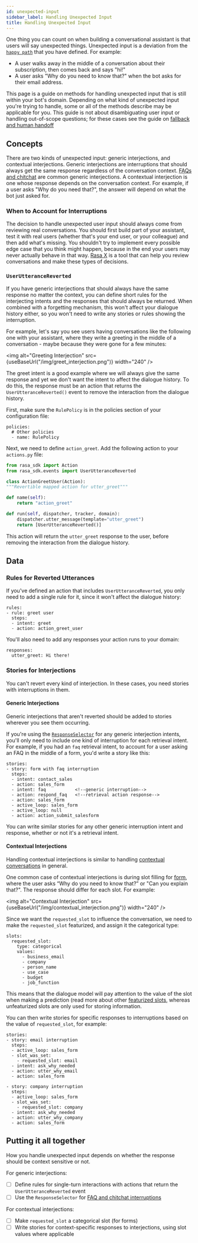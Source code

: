 ```yaml
---
id: unexpected-input
sidebar_label: Handling Unexpected Input
title: Handling Unexpected Input
---
```


One thing you can count on when building a conversational assistant is that users
will say unexpected things. Unexpected input is a deviation from the [`happy path`](glossary.mdx#happy_unhappy_paths)
that you have defined.  For example:

- A user walks away in the middle of a conversation about their subscription, then comes back
and says "hi!"
- A user asks "Why do you need to know that?" when the bot asks for their email address.

This page is a guide on methods for handling unexpected input that is still within your bot's domain. 
Depending on what kind of unexpected
input you're trying to handle, some or all of the methods describe may be applicable for you. This guide
is not about disambiguating user input or handling out-of-scope questions; for these cases see 
the guide on [fallback and human handoff](fallback-handoff.mdx)


## Concepts

There are two kinds of unexpected input: generic interjections, and contextual interjections.
Generic interjections are interruptions that should always get the same response regardless of the 
conversation context. [FAQs and chitchat](#chitchat-faqs) are common generic interjections.
A contextual interjection is one whose response depends on the conversation context. 
For example, if a user asks "Why do you need that?", the answer will depend on what the bot just
asked for. 

### When to Account for Interruptions

The decision to handle unexpected user input should always come from reviewing
real conversations. You should first build part of your assistant, test it with real users
(whether that's your end user, or your colleague) and then add what's missing. You shouldn't
try to implement every possible edge case that you think might happen, because in the end
your users may never actually behave in that way.
[Rasa X](https://rasa.com/docs/rasa-x/)
is a tool that can help you review conversations and make these types of decisions.

### `UserUtteranceReverted`

If you have generic interjections that should always have the same response no
matter the context, you can define 
short rules for the interjecting intents and the responses that should always be returned. 
When combined with a forgetting mechanism, this won't affect your dialogue history either, so
you won't need to write any stories or rules showing the interruption.

For example, let's say you see users having conversations like the following one with
your assistant, where they write a greeting in the middle of a conversation -
maybe because they were gone for a few minutes:

<img alt="Greeting Interjection" src={useBaseUrl("/img/greet_interjection.png")} width="240" />

The greet intent is a good example where we will always give the same response and
yet we don't want the intent to affect the dialogue history. To do this, the response
must be an action that returns the `UserUtteranceReverted()` event to remove the
interaction from the dialogue history.

First, make sure the `RulePolicy` is in the policies section of your configuration file:

```rasa-yaml
policies:
  # Other policies
  - name: RulePolicy
```

Next, we need to define `action_greet`. Add the following action to your `actions.py` file:

```python
from rasa_sdk import Action
from rasa_sdk.events import UserUtteranceReverted

class ActionGreetUser(Action):
"""Revertible mapped action for utter_greet"""

def name(self):
    return "action_greet"

def run(self, dispatcher, tracker, domain):
    dispatcher.utter_message(template="utter_greet")
    return [UserUtteranceReverted()]
```

This action will return the `utter_greet` response to the user, before removing the interaction from the dialogue history.

## Data

### Rules for Reverted Utterances

If you've defined an action that includes `UserUtteranceReverted`, you only
need to add a single rule for it, since it won't affect the dialogue history:

```rasa-yaml
rules:
- rule: greet user
  steps:
  - intent: greet
  - action: action_greet_user
```

You'll also need to add any responses your action runs to your domain:

```rasa-yaml
responses:
  utter_greet: Hi there! 
```

### Stories for Interjections

You can't revert every kind of interjection. In these cases,
you need stories with interruptions in them. 

#### Generic Interjections

Generic interjections that aren't reverted should be added to stories wherever you see them occurring.

If you're using the [`ResponseSelector`](components/selectors.mdx#responseselector)
for any generic interjection intents, you'll only need to include one kind of interruption for each retrieval
intent. For example, if you had an `faq` retrieval intent,
to account for a user asking an FAQ in the middle of a form, you'd write a story like this:

```
stories:
- story: form with faq interruption
  steps:
  - intent: contact_sales
  - action: sales_form
  - intent: faq           <!--generic interruption-->
  - action: respond_faq   <!--retrieval action response-->
  - action: sales_form
  - active_loop: sales_form
  - active_loop: null
  - action: action_submit_salesform
```

You can write similar stories for any other generic interruption intent and response,
whether or not it's a retrieval intent.

#### Contextual Interjections

Handling contextual interjections is similar to handling [contextual conversations](contextual-conversations.mdx)
in general. 

One common case of contextual interjections is during slot filling for [form](forms.mdx), where the user
asks “Why do you need to know that?” or "Can you explain that?". 
The response should differ for each slot. For example:

<img alt="Contextual Interjection" src={useBaseUrl("/img/contextual_interjection.png")} width="240" />

Since we want the `requested_slot` to influence the conversation,
we need to make the `requested_slot` featurized, and assign it the categorical type:

```rasa-yaml
slots:
  requested_slot:
    type: categorical
    values:
      - business_email
      - company
      - person_name
      - use_case
      - budget
      - job_function
```

This means that the dialogue model will pay attention to the value of the slot when making a prediction
(read more about other [featurized slots](./domain.mdx#slots), whereas
unfeaturized slots are only used for storing information. 

You can then write stories for specific responses to interruptions based on the value of `requested_slot`, for example:

```
stories:
- story: email interruption
  steps:
  - active_loop: sales_form
  - slot_was_set: 
    - requested_slot: email
  - intent: ask_why_needed
  - action: utter_why_email
  - action: sales_form

- story: company interruption
  steps:
  - active_loop: sales_form
  - slot_was_set: 
    - requested_slot: company
  - intent: ask_why_needed
  - action: utter_why_company
  - action: sales_form
```


## Putting it all together

How you handle unexpected input depends on whether the response should be 
context sensitive or not.

For generic interjections:
  - [ ] Define rules for single-turn interactions with actions that return the `UserUtteranceReverted` event
  - [ ] Use the `ResponseSelector` for [FAQ and chitchat interruptions](chitchat-faqs.mdx)

For contextual interjections:
  - [ ] Make `requested_slot` a categorical slot (for forms)
  - [ ] Write stories for context-specific responses to interjections, using slot values where applicable
